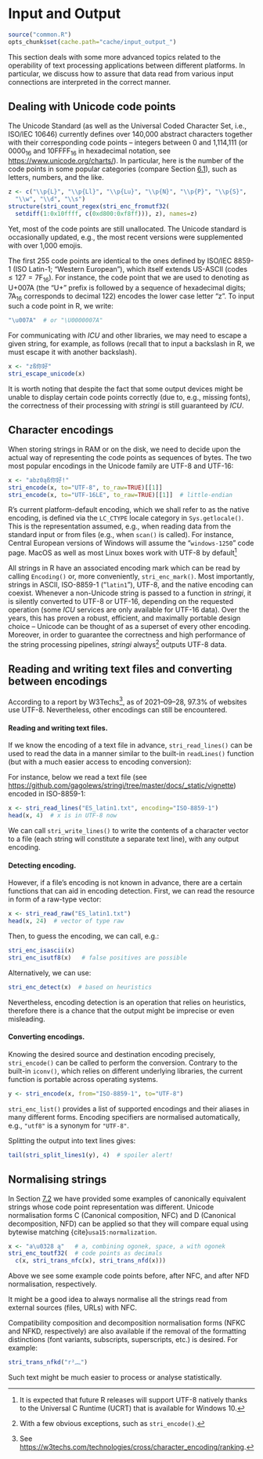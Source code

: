 Input and Output
================


```r
source("common.R")
opts_chunk$set(cache.path="cache/input_output_")
```


This section deals with some more advanced topics related to the
operability of text processing applications between different platforms.
In particular, we discuss how to assure that data read from various
input connections are interpreted in the correct manner.

Dealing with Unicode code points {#Sec:codepoints}
--------------------------------

The Unicode Standard (as well as the Universal Coded Character Set,
i.e., ISO/IEC 10646) currently defines over 140,000 abstract characters
together with their corresponding code points -- integers between 0 and
1,114,111 (or 0000${}_{16}$ and 10FFFF${}_{16}$ in hexadecimal notation,
see <https://www.unicode.org/charts/>). In particular, here is the
number of the code points in some popular categories (compare
Section [6.1](#Sec:RegexIndividualChars){reference-type="ref"
reference="Sec:RegexIndividualChars"}), such as letters, numbers, and
the like.

```r
z <- c("\\p{L}", "\\p{Ll}", "\\p{Lu}", "\\p{N}", "\\p{P}", "\\p{S}",
  "\\w", "\\d", "\\s")
structure(stri_count_regex(stri_enc_fromutf32(
  setdiff(1:0x10ffff, c(0xd800:0xf8ff))), z), names=z)
```

Yet, most of the code points are still unallocated. The Unicode standard
is occasionally updated, e.g., the most recent versions were
supplemented with over 1,000 emojis.

The first 255 code points are identical to the ones defined by ISO/IEC
8859-1 (ISO Latin-1; "Western European"), which itself extends US-ASCII
(codes $\le 127=\text{7F}{}_{16}$). For instance, the code point that we
are used to denoting as U+007A (the "U+" prefix is followed by a
sequence of hexadecimal digits; 7A${}_{16}$ corresponds to decimal 122)
encodes the lower case letter "z". To input such a code point in R, we
write:

```r
"\u007A"  # or "\U0000007A"
```

For communicating with *ICU* and other libraries, we may need to escape
a given string, for example, as follows (recall that to input a
backslash in R, we must escape it with another backslash).

```r
x <- "zß你好"
stri_escape_unicode(x)
```

It is worth noting that despite the fact that some output devices might
be unable to display certain code points correctly (due to, e.g.,
missing fonts), the correctness of their processing with *stringi* is
still guaranteed by *ICU*.

Character encodings {#Sec:encoding}
-------------------

When storing strings in RAM or on the disk, we need to decide upon the
actual way of representing the code points as sequences of bytes. The
two most popular encodings in the Unicode family are UTF-8 and UTF-16:

```r
x <- "abz0ąß你好!"
stri_encode(x, to="UTF-8", to_raw=TRUE)[[1]]
stri_encode(x, to="UTF-16LE", to_raw=TRUE)[[1]]  # little-endian
```

R's current platform-default encoding, which we shall refer to as the
native encoding, is defined via the `LC_CTYPE` locale category in
`Sys.getlocale()`. This is the representation assumed, e.g., when
reading data from the standard input or from files (e.g., when `scan()`
is called). For instance, Central European versions of Windows will
assume the "`windows-1250`" code page. MacOS as well as most Linux boxes
work with UTF-8 by default[^17]

All strings in R have an associated encoding mark which can be read by
calling `Encoding()` or, more conveniently, `stri_enc_mark()`. Most
importantly, strings in ASCII, ISO-8859-1 ("`latin1`"), UTF-8, and the
native encoding can coexist. Whenever a non-Unicode string is passed to
a function in *stringi*, it is silently converted to UTF-8 or UTF-16,
depending on the requested operation (some *ICU* services are only
available for UTF-16 data). Over the years, this has proven a robust,
efficient, and maximally portable design choice -- Unicode can be
thought of as a superset of every other encoding. Moreover, in order to
guarantee the correctness and high performance of the string processing
pipelines, *stringi* always[^18] outputs UTF-8 data.

[^17]: It is expected that future R releases will support UTF-8 natively
    thanks to the Universal C Runtime (UCRT) that is available for
    Windows 10.

[^18]: With a few obvious exceptions, such as `stri_encode()`.



Reading and writing text files and converting between encodings {#Sec:read_lines}
---------------------------------------------------------------

According to a report by W3Techs[^19], as of 2021--09--28, 97.3% of
websites use UTF-8. Nevertheless, other encodings can still be
encountered.

[^19]: See
    <https://w3techs.com/technologies/cross/character_encoding/ranking>.

#### Reading and writing text files.

If we know the encoding of a text file in advance, `stri_read_lines()`
can be used to read the data in a manner similar to the built-in
`readLines()` function (but with a much easier access to encoding
conversion):

For instance, below we read a text file
(see <https://github.com/gagolews/stringi/tree/master/docs/_static/vignette>)
encoded in ISO-8859-1:

```r
x <- stri_read_lines("ES_latin1.txt", encoding="ISO-8859-1")
head(x, 4)  # x is in UTF-8 now
```

We can call `stri_write_lines()` to write the contents of a character
vector to a file (each string will constitute a separate text line),
with any output encoding.

#### Detecting encoding.

However, if a file's encoding is not known in advance, there are a
certain functions that can aid in encoding detection. First, we can read
the resource in form of a raw-type vector:

```r
x <- stri_read_raw("ES_latin1.txt")
head(x, 24)  # vector of type raw
```

Then, to guess the encoding, we can call, e.g.:

```r
stri_enc_isascii(x)
stri_enc_isutf8(x)   # false positives are possible
```

Alternatively, we can use:

```r
stri_enc_detect(x)  # based on heuristics
```

Nevertheless, encoding detection is an operation that relies on
heuristics, therefore there is a chance that the output might be
imprecise or even misleading.

#### Converting encodings.

Knowing the desired source and destination encoding precisely,
`stri_encode()` can be called to perform the conversion. Contrary to the
built-in `iconv()`, which relies on different underlying libraries, the
current function is portable across operating systems.

```r
y <- stri_encode(x, from="ISO-8859-1", to="UTF-8")
```

`stri_enc_list()` provides a list of supported encodings and their
aliases in many different forms. Encoding specifiers are normalised
automatically, e.g., `"utf8"` is a synonym for `"UTF-8"`.

Splitting the output into text lines gives:

```r
tail(stri_split_lines1(y), 4)  # spoiler alert!
```

Normalising strings {#Sec:normalisation}
-------------------

In Section [7.2](#Sec:Equivalence){reference-type="ref"
reference="Sec:Equivalence"} we have provided some examples of
canonically equivalent strings whose code point representation was
different. Unicode normalisation forms C (Canonical composition, NFC)
and D (Canonical decomposition, NFD) can be applied so that they will
compare equal using bytewise matching {cite}`usa15:normalization`.

```r
x <- "a\u0328 ą"   # a, combining ogonek, space, a with ogonek
stri_enc_toutf32(  # code points as decimals
  c(x, stri_trans_nfc(x), stri_trans_nfd(x)))
```

Above we see some example code points before, after NFC, and after NFD
normalisation, respectively.

It might be a good idea to always normalise all the strings read from
external sources (files, URLs) with NFC.

Compatibility composition and decomposition normalisation forms (NFKC
and NFKD, respectively) are also available if the removal of the
formatting distinctions (font variants, subscripts, superscripts, etc.)
is desired. For example:

```r
stri_trans_nfkd("r²︷")
```

Such text might be much easier to process or analyse statistically.

